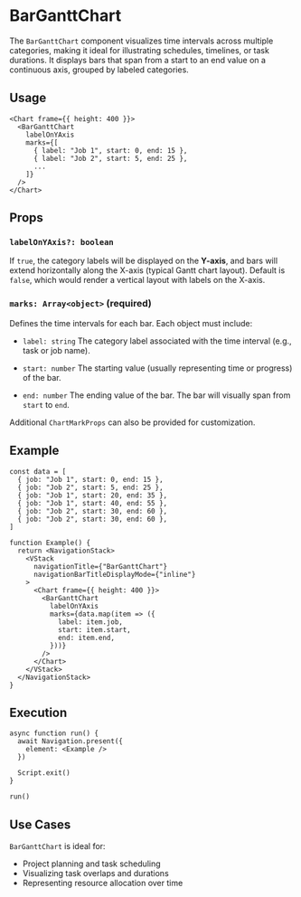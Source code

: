 # BarGanttChart 
        
The `BarGanttChart` component visualizes time intervals across multiple categories, making it ideal for illustrating schedules, timelines, or task durations. It displays bars that span from a start to an end value on a continuous axis, grouped by labeled categories.

## Usage

```tsx
<Chart frame={{ height: 400 }}>
  <BarGanttChart
    labelOnYAxis
    marks={[
      { label: "Job 1", start: 0, end: 15 },
      { label: "Job 2", start: 5, end: 25 },
      ...
    ]}
  />
</Chart>
```

## Props

### `labelOnYAxis?: boolean`

If `true`, the category labels will be displayed on the **Y-axis**, and bars will extend horizontally along the X-axis (typical Gantt chart layout).
Default is `false`, which would render a vertical layout with labels on the X-axis.

### `marks: Array<object>` **(required)**

Defines the time intervals for each bar. Each object must include:

* `label: string`
  The category label associated with the time interval (e.g., task or job name).

* `start: number`
  The starting value (usually representing time or progress) of the bar.

* `end: number`
  The ending value of the bar. The bar will visually span from `start` to `end`.

Additional `ChartMarkProps` can also be provided for customization.

## Example

```tsx
const data = [
  { job: "Job 1", start: 0, end: 15 },
  { job: "Job 2", start: 5, end: 25 },
  { job: "Job 1", start: 20, end: 35 },
  { job: "Job 1", start: 40, end: 55 },
  { job: "Job 2", start: 30, end: 60 },
  { job: "Job 2", start: 30, end: 60 },
]

function Example() {
  return <NavigationStack>
    <VStack
      navigationTitle={"BarGanttChart"}
      navigationBarTitleDisplayMode={"inline"}
    >
      <Chart frame={{ height: 400 }}>
        <BarGanttChart
          labelOnYAxis
          marks={data.map(item => ({
            label: item.job,
            start: item.start,
            end: item.end,
          }))}
        />
      </Chart>
    </VStack>
  </NavigationStack>
}
```

## Execution

```tsx
async function run() {
  await Navigation.present({
    element: <Example />
  })

  Script.exit()
}

run()
```

## Use Cases

`BarGanttChart` is ideal for:

* Project planning and task scheduling
* Visualizing task overlaps and durations
* Representing resource allocation over time
